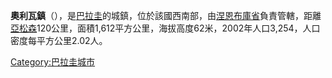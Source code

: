 {{Coord|26|1|2|S|57|51|21|W|display=title}}

'''奧利瓦鎮'''（{{lang-es|Villa Oliva}}），是[[巴拉圭|巴拉圭]]的城鎮，位於該國西南部，由[[涅恩布庫省|涅恩布庫省]]負責管轄，距離[[亞松森|亞松森]]120公里，面積1,612平方公里，海拔高度62米，2002年人口3,254，人口密度每平方公里2.02人。

{{Paraguay-geo-stub}}
[[Category:巴拉圭城市|Category:巴拉圭城市]]
